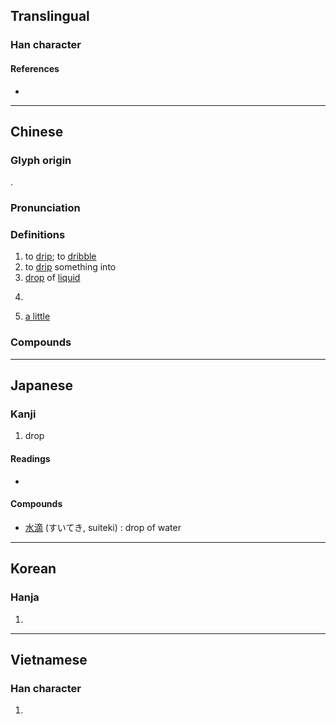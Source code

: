 {{character info/new}}
==Translingual==

===Han character===
{{Han char|rn=85|rad=水|as=11|sn=14|four=30127|canj=EYCB|ids=⿰⺡啇}}

====References====
* {{Han ref|kx=0644.030|dkj=18084|dj=1051.160|hdz=31729.020|uh=6EF4|ud=28404|bh=BA77|bd=47735}}

----

==Chinese==
{{zh-forms}}

===Glyph origin===
{{Han etym}}
{{Han compound|水|啻|ls=psc|c1=s|c2=p}}.

===Pronunciation===
{{zh-pron
|m=dī
|c=dik6,dik1
|h=pfs=tit
|md=dék
|mn=tih/tek
|mn_note=tih - vernacular; tek - literary
|w=4tiq
|mc=y
|oc=y
|cat=n,v,cls
}}

===Definitions===
{{zh-hanzi}}

# to [[drip]]; to [[dribble]]
# to [[drip]] something into
# [[drop]] of [[liquid]]
# {{zh-classifier|[[drop]]s of [[liquid]]}}
#: {{zh-x|兩 滴 水|two drops of water}}
# [[a little]]

===Compounds===
{{zh-der|滴蟲|滴翠|滴答|滴定|滴定管|滴管|滴劑|滴瀝|滴溜|滴溜溜|滴漏|滴水|滴水不漏|滴水成冰|滴水穿石|嬌嬌滴滴|一滴無存|一點一滴|垂涎欲滴|嬌滴滴|滴流撲|滴滴打打|滴流|滴零搭拉|硯滴|打點滴|打滴溜|滴水未沾|水滴石穿|滴屑屑|滴溜撲|滴溜兒|滴滴|滴羞都蘇|滴滴鄧鄧|滴修都速|油滴|滴水漏斗|滴下|滴里搭拉|硯水滴兒|涓滴|窮滴滴|滴粉搓酥|滴水瓦|滴水檐|滴羞蹀躞|滴滴涕|涓滴歸公|滴留撲|滴里嘟嚕|滴蘇|明滴溜|漏滴|滴酥|滴酒不飲|滴落|滴羞跌屑|滴羞篤速|滴滴答答|滴溜溜撲|滴淚|滴液|滴流流|滴水不沾|滴了天|滴血|滴酒不沾|水滴|滴水成凍|滴滴蹬蹬|滴石|淚滴|滴子|銅壺滴漏|饞涎欲滴|血滴子|點滴}}

{{zh-cat|Elementary}}

----

==Japanese==

===Kanji===
{{ja-kanji|grade=c|rs=水11}}

# drop

====Readings====
* {{ja-readings
|goon=ちゃく
|kanon=てき
|kun=しずく, したた-る, したたり}}

====Compounds====
* [[水滴]] (すいてき, suiteki) : drop of water

----

==Korean==

===Hanja===
{{ko-hanja|hangeul=적|eumhun=|rv=jeok|mr=chŏk|y=cek}}

# {{defn|lang=ko|sort=水11}}

----

==Vietnamese==

===Han character===
{{vi-hantu|[[nhích]], [[nhếch]], [[rích]], [[tách]], [[tích]], [[trích]]|rs=水11}}

# {{defn|lang=vi|sort=水11}}